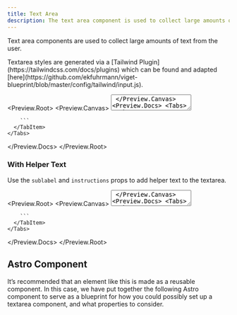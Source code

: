```yaml
---
title: Text Area
description: The text area component is used to collect large amounts of text from the user.
---
```



Text area components are used to collect large amounts of text from the user.

<Aside>
  Textarea styles are generated via a [Tailwind
  Plugin](https://tailwindcss.com/docs/plugins) which can be found and adapted
  [here](https://github.com/ekfuhrmann/viget-blueprint/blob/master/config/tailwind/input.js).
</Aside>

<Preview.Root>
  <Preview.Canvas>
    <TextArea
      label="Label"
      name="example-1"
      placeholder="Placeholder"
      class="max-w-xs"
    />
  </Preview.Canvas>
  <Preview.Docs>
    <Tabs>
      <TabItem label="Astro" icon="astro">
        ```astro
        <TextArea label="Label" name="example-1" placeholder="Placeholder" />
        ```
      </TabItem>
      <TabItem label="Compiled" icon="seti:html">
        ```html
        <div
          class="field-group"
          data-layout="FieldGroup"
          data-component="TextArea"
        >
          <label for="example-1" id="label-example-1">
            <span class="field-label">Label</span>
          </label>
          <textarea
            class="min-h-[124px] resize-none"
            id="example-1"
            name="input-example-1"
            placeholder="Placeholder"
            aria-labelledby="label-example-1"
          ></textarea>
        </div>
        ```
      </TabItem>
    </Tabs>
  </Preview.Docs>
</Preview.Root>

## API Reference

This component inherits from the [Field Group component](/forms/field-group/).

This component is based on the `<textarea>` element and can take in any additional HTML attributes through the use of the `inputProps` property. The following are the custom props that can be passed to the component.

<PropTable
  rows={[
    {
      prop: 'name',
      type: 'string',
      description:
        'Unique name of the textarea. Should follow a kebab-case naming convention (e.g. "first-name")',
      required: true,
    },
    {
      prop: 'label',
      type: 'string',
      description: 'Visual or assistive label for the textarea',
      required: true,
    },
    {
      prop: 'labelHidden',
      type: 'boolean',
      description:
        'Whether to visually hide the label or not. When hidden, the label will still be available to screen readers',
      default: 'false',
    },
    {
      prop: 'sublabel',
      type: 'string',
      description: 'Sub-label content for the textarea',
    },
    {
      prop: 'instructions',
      type: 'string',
      description:
        'Instructions for the textarea that will be placed below the input',
    },
    {
      prop: 'placeholder',
      type: 'string',
      description: 'Placeholder text for the textarea',
    },
    {
      prop: 'disabled',
      type: 'boolean',
      description: 'Whether the textarea is disabled or not',
      default: 'false',
    },
    {
      prop: 'required',
      type: 'boolean | "long"',
      description:
        'Whether the textarea is required or not. If set to "long", the textarea will be marked as required and include explicit "required" text.',
      default: 'false',
    },
    {
      prop: 'inputProps',
      type: 'HTMLAttributes<textarea>',
      description: 'Additional attributes to pass to the textarea field',
    },
    {
      prop: 'errorMessages',
      type: 'string[]',
      description: 'Error messages to display below the textarea',
    },

]}
/>

## Accessibility

The `<TextArea>` component is designed with accessibility in mind and extends much of the accessibility features from the [`<Field Group>` component](/forms/field-group/#accessibility). The following are some of the field specific accessibility features that are included in the component and worth considering:

- The `aria-labelledby` attribute is used to associate the `label` and `instructions` elements with the input field. This is an important consideration specifically for the instructions so that they are read out by screen readers when the field is focused, rather than after the input field.

## Examples

### Required

Use the `required` prop to mark a field as required. You can also use the `required` prop to mark a field as required and include explicit “required” text by passing the value `"long"`.

<Preview.Root>
  <Preview.Canvas>
    <div class="flex flex-wrap gap-24">
      <TextArea
        label="Label"
        name="example-2"
        required
        placeholder="Placeholder"
        class="flex-1"
      />
      <TextArea
        label="Label"
        name="example-3"
        required="long"
        placeholder="Placeholder"
        class="flex-1"
      />
    </div>
  </Preview.Canvas>
  <Preview.Docs>
    <Tabs>
      <TabItem label="Astro" icon="astro">
        ```astro 'required' /required="long"/
        <TextArea
          label="Label"
          name="example-2"
          required
          placeholder="Placeholder"
        />
        <TextArea
          label="Label"
          name="example-3"
          required="long"
          placeholder="Placeholder"
        />
        ```
      </TabItem>
      <TabItem label="Compiled" icon="seti:html">
        ```html
        <div
          class="field-group"
          data-required=""
          data-layout="FieldGroup"
          data-component="TextArea"
        >
          <label for="example-2" id="label-example-2">
            <span class="field-label">Label</span>
          </label>
          <textarea
            class="min-h-[124px] resize-none"
            id="example-2"
            name="input-example-2"
            placeholder="Placeholder"
            required
            aria-labelledby="label-example-2"
          ></textarea>
        </div>
        <div
          class="field-group"
          data-required="long"
          data-layout="FieldGroup"
          data-component="TextArea"
        >
          <label for="example-3" id="label-example-3">
            <span class="field-label">Label</span>
          </label>
          <textarea
            class="min-h-[124px] resize-none"
            id="example-3"
            name="input-example-3"
            placeholder="Placeholder"
            required
            aria-labelledby="label-example-3"
          ></textarea>
        </div>
        ```
      </TabItem>
    </Tabs>

  </Preview.Docs>
</Preview.Root>

### Disabled

Use the `disabled` prop to disable the textarea.

<Preview.Root>
  <Preview.Canvas>
    <TextArea
      label="Label"
      name="example-4"
      placeholder="Placeholder"
      disabled
      class="max-w-xs"
    />
  </Preview.Canvas>
  <Preview.Docs>
    <Tabs>
      <TabItem label="Astro" icon="astro">
        ```astro "disabled"
        <TextArea
          label="Label"
          name="example-4"
          placeholder="Placeholder"
          disabled
        />
        ```
      </TabItem>
      <TabItem label="Compiled" icon="seti:html">
        ```html
        <div
          class="field-group"
          data-layout="FieldGroup"
          data-component="TextArea"
        >
          <label for="example-4" id="label-example-4">
            <span class="field-label">Label</span>
          </label>
          <textarea
            class="min-h-[124px] resize-none"
            id="example-4"
            name="input-example-4"
            placeholder="Placeholder"
            disabled
            aria-labelledby="label-example-4"
          ></textarea>
        </div>

        ```
      </TabItem>
    </Tabs>

  </Preview.Docs>
</Preview.Root>

### With Helper Text

Use the `sublabel` and `instructions` props to add helper text to the textarea.

<Preview.Root>
  <Preview.Canvas>
    <TextArea
      label="Label"
      name="example-5"
      sublabel="Sublabel lorem ipsum dolor sit amet."
      instructions="Instructions lorem ipsum dolor."
      placeholder="Placeholder"
      class="max-w-xs"
    />
  </Preview.Canvas>
  <Preview.Docs>
    <Tabs>
      <TabItem label="Astro" icon="astro">
        ```astro /sublabel=.*"/ /instructions=.*"/
        <TextArea
          label="Label"
          name="example-5"
          sublabel="Sublabel lorem ipsum dolor sit amet."
          instructions="Instructions lorem ipsum dolor."
          placeholder="Placeholder"
        />
        ```
      </TabItem>
      <TabItem label="Compiled" icon="seti:html">
        ```html
        <div
          class="field-group"
          data-layout="FieldGroup"
          data-component="TextArea"
        >
          <label for="example-5" id="label-example-5">
            <span class="field-label">Label</span>
            <span class="field-sublabel">Sublabel lorem ipsum dolor sit amet.</span>
          </label>
          <textarea
            class="min-h-[124px] resize-none"
            id="example-5"
            name="input-example-5"
            placeholder="Placeholder"
            aria-labelledby="label-example-5 instructions-example-5"
          ></textarea>
          <span class="field-instructions" id="instructions-example-5">
            Instructions lorem ipsum dolor.
          </span>
        </div>
        ```
      </TabItem>
    </Tabs>

  </Preview.Docs>
</Preview.Root>

### With Errors

Use the `errorMessages` prop to display error messages below the textarea.

<Preview.Root>
  <Preview.Canvas>
    <TextArea
      label="Label"
      name="example-6"
      errorMessages={['Error message 1', 'Error message 2']}
      placeholder="Placeholder"
      class="max-w-xs"
    />
  </Preview.Canvas>
  <Preview.Docs>
    <Tabs>
      <TabItem label="Astro" icon="astro">
        ```astro /errorMessages=.*}/
        <TextArea
          label="Label"
          name="example-6"
          errorMessages={['Error message 1', 'Error message 2']}
          placeholder="Placeholder"
        />
        ```
      </TabItem>
      <TabItem label="Compiled" icon="seti:html">
        ```html
        <div
          class="field-group"
          data-state="error"
          data-layout="FieldGroup"
          data-component="TextArea"
        >
          <label for="example-6" id="label-example-6">
            <span class="field-label">Label</span>
          </label>
          <textarea
            class="min-h-[124px] resize-none"
            id="example-6"
            name="input-example-6"
            placeholder="Placeholder"
            aria-labelledby="label-example-6"
          ></textarea>
          <ul class="field-errors">
            <svg
              xmlns="http://www.w3.org/2000/svg"
              viewBox="0 0 24 24"
              fill="none"
              stroke="currentColor"
              stroke-width="2"
              stroke-linecap="round"
              stroke-linejoin="round"
              class="absolute left-0 top-2 size-16 shrink-0"
            >
              <line x1="12" y1="9" x2="12" y2="13"></line>
              <path d="M10.29 3.86L1.82 18a2 2 0 0 0 1.71 3h16.94a2 2 0 0 0 1.71-3L13.71 3.86a2 2 0 0 0-3.42 0z"></path>
              <line x1="12" y1="17" x2="12.01" y2="17"></line>
            </svg>
            <li>Error message 1</li>
            <li>Error message 2</li>
          </ul>
        </div>
        ```
      </TabItem>
    </Tabs>
  </Preview.Docs>
</Preview.Root>

### With Hidden Label

Use the `labelHidden` prop to visually hide the label. When hidden, the label will still be available to screen readers.

<Preview.Root>
  <Preview.Canvas>
    <TextArea
      label="Label"
      name="example-7"
      labelHidden
      placeholder="Placeholder"
      class="max-w-xs"
    />
  </Preview.Canvas>
  <Preview.Docs>
    <Tabs>
      <TabItem label="Astro" icon="astro">
        ```astro "labelHidden"
        <TextArea
          label="Label"
          name="example-7"
          labelHidden
          placeholder="Placeholder"
        />
        ```
      </TabItem>
      <TabItem label="Compiled" icon="seti:html">
        ```html
        <div
          class="field-group"
          data-layout="FieldGroup"
          data-component="TextArea"
        >
          <label for="example-7" id="label-example-7">
            <span class="field-label sr-only">Label</span>
          </label>
          <textarea
            class="min-h-[124px] resize-none"
            id="example-7"
            name="input-example-7"
            placeholder="Placeholder"
            aria-labelledby="label-example-7"
          ></textarea>
        </div>

        ```
      </TabItem>
    </Tabs>

  </Preview.Docs>
</Preview.Root>

## Astro Component

It’s recommended that an element like this is made as a reusable component. In this case, we have put together the following Astro component to serve as a blueprint for how you could possibly set up a textarea component, and what properties to consider.

<Code code={TextAreaRaw} lang="astro" title="TextArea.astro" />

